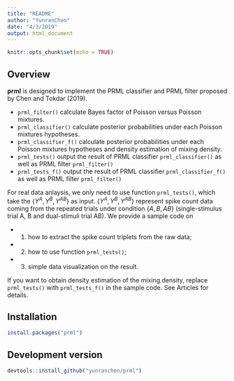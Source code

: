 ```yaml
---
title: "README"
author: "YunranChen"
date: "4/3/2019"
output: html_document
---
```


```r
knitr::opts_chunk$set(echo = TRUE)
```

## Overview

**prml** is designed to implement the PRML classifier and PRML filter proposed by Chen and Tokdar (2019).

- `prml_filter()` calculate Bayes factor of Poisson versus Poisson mixtures.
- `prml_classifier()` calculate posterior probabilities under each Poisson mixtures hypotheses.
- `prml_classifier_f()` calculate posterior probabilities under each Poisson mixtures hypotheses and density estimation of mixing density.
- `prml_tests()` output the result of PRML classifier `prml_classifier()` as well as PRML filter `prml_filter()`
- `prml_tests_f()` output the result of PRML classifier `prml_classifier_f()` as well as PRML filter `prml_filter()`

For real data anlaysis, we only need to use function `prml_tests()`, which take the $\{Y^A,Y^B,Y^{AB}\}$ as input. $\{Y^A,Y^B,Y^{AB}\}$ represent spike count data coming from the repeated trials under condition $\{A,B,AB\}$ (single-stimulus trial A, B and dual-stimuli trial AB). We provide a sample code on

- (1) how to extract the spike count triplets from the raw data;
- (2) how to use function `prml_tests()`; 
- (3) simple data visualization on the result. 

If you want to obtain density estimation of the mixing density, replace `prml_tests()` with `prml_tests_f()` in the sample code. See Articles for details.



## Installation

```r
install.packages("prml")
```

## Development version

```r
devtools::install_github("yunranchen/prml")
```

